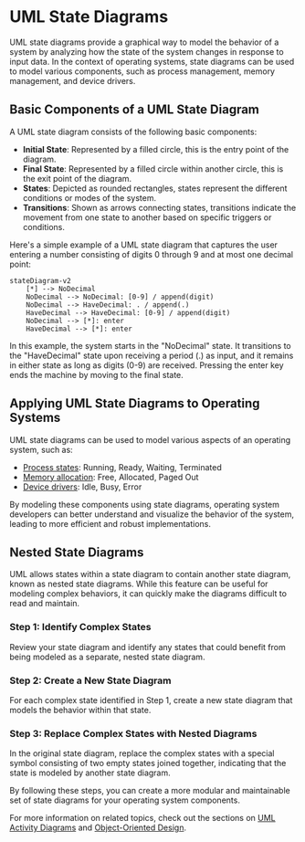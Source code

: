 
# UML State Diagrams

UML state diagrams provide a graphical way to model the behavior of a system by analyzing how the state of the system changes in response to input data. In the context of operating systems, state diagrams can be used to model various components, such as process management, memory management, and device drivers.

## Basic Components of a UML State Diagram

A UML state diagram consists of the following basic components:

- **Initial State**: Represented by a filled circle, this is the entry point of the diagram.
- **Final State**: Represented by a filled circle within another circle, this is the exit point of the diagram.
- **States**: Depicted as rounded rectangles, states represent the different conditions or modes of the system.
- **Transitions**: Shown as arrows connecting states, transitions indicate the movement from one state to another based on specific triggers or conditions.

Here's a simple example of a UML state diagram that captures the user entering a number consisting of digits 0 through 9 and at most one decimal point:

```mermaid
stateDiagram-v2
    [*] --> NoDecimal
    NoDecimal --> NoDecimal: [0-9] / append(digit)
    NoDecimal --> HaveDecimal: . / append(.)
    HaveDecimal --> HaveDecimal: [0-9] / append(digit)
    NoDecimal --> [*]: enter
    HaveDecimal --> [*]: enter
```

In this example, the system starts in the "NoDecimal" state. It transitions to the "HaveDecimal" state upon receiving a period (.) as input, and it remains in either state as long as digits (0-9) are received. Pressing the enter key ends the machine by moving to the final state.

## Applying UML State Diagrams to Operating Systems

UML state diagrams can be used to model various aspects of an operating system, such as:

- [Process states](/processes): Running, Ready, Waiting, Terminated
- [Memory allocation](/memory-resources): Free, Allocated, Paged Out
- [Device drivers](/hardware-resources): Idle, Busy, Error

<Callout type="info">
By modeling these components using state diagrams, operating system developers can better understand and visualize the behavior of the system, leading to more efficient and robust implementations.
</Callout>

## Nested State Diagrams

UML allows states within a state diagram to contain another state diagram, known as nested state diagrams. While this feature can be useful for modeling complex behaviors, it can quickly make the diagrams difficult to read and maintain.

<Steps>

### Step 1: Identify Complex States
Review your state diagram and identify any states that could benefit from being modeled as a separate, nested state diagram.

### Step 2: Create a New State Diagram
For each complex state identified in Step 1, create a new state diagram that models the behavior within that state.

### Step 3: Replace Complex States with Nested Diagrams
In the original state diagram, replace the complex states with a special symbol consisting of two empty states joined together, indicating that the state is modeled by another state diagram.

</Steps>

By following these steps, you can create a more modular and maintainable set of state diagrams for your operating system components.

For more information on related topics, check out the sections on [UML Activity Diagrams](/uml-activity-diagrams) and [Object-Oriented Design](/object-oriented-design).